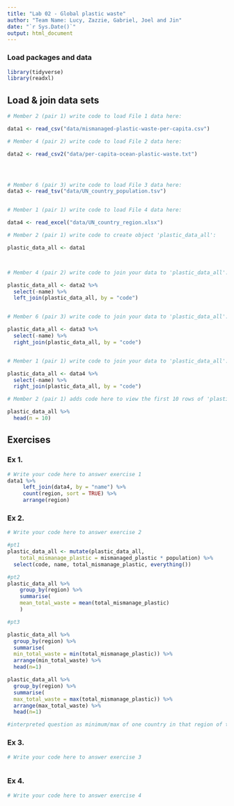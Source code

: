 ```yaml
---
title: "Lab 02 - Global plastic waste"
author: "Team Name: Lucy, Zazzie, Gabriel, Joel and Jin"
date: "`r Sys.Date()`"
output: html_document
---
```


### Load packages and data

```r
library(tidyverse)
library(readxl)
```


## Load & join data sets

```r
# Member 2 (pair 1) write code to load File 1 data here:

data1 <- read_csv("data/mismanaged-plastic-waste-per-capita.csv")

# Member 4 (pair 2) write code to load File 2 data here:

data2 <- read_csv2("data/per-capita-ocean-plastic-waste.txt")




# Member 6 (pair 3) write code to load File 3 data here:
data3 <- read_tsv("data/UN_country_population.tsv")


# Member 1 (pair 1) write code to load File 4 data here:

data4 <- read_excel("data/UN_country_region.xlsx")

```



```r
# Member 2 (pair 1) write code to create object 'plastic_data_all':

plastic_data_all <- data1



# Member 4 (pair 2) write code to join your data to 'plastic_data_all':

plastic_data_all <- data2 %>%
  select(-name) %>%
  left_join(plastic_data_all, by = "code")


# Member 6 (pair 3) write code to join your data to 'plastic_data_all':

plastic_data_all <- data3 %>%
  select(-name) %>%
  right_join(plastic_data_all, by = "code")


# Member 1 (pair 1) write code to join your data to 'plastic_data_all':

plastic_data_all <- data4 %>%
  select(-name) %>%
  right_join(plastic_data_all, by = "code")


```


```r
# Member 2 (pair 1) adds code here to view the first 10 rows of 'plastic_data_all'

plastic_data_all %>%
  head(n = 10)

```



## Exercises

### Ex 1.

```r
# Write your code here to answer exercise 1
data1 %>%
     left_join(data4, by = "name") %>%
     count(region, sort = TRUE) %>%
     arrange(region)


```



### Ex 2.

```r
# Write your code here to answer exercise 2

#pt1
plastic_data_all <- mutate(plastic_data_all, 
	total_mismanage_plastic = mismanaged_plastic * population) %>%
  select(code, name, total_mismanage_plastic, everything())

#pt2
plastic_data_all %>%
	group_by(region) %>%
	summarise(
	mean_total_waste = mean(total_mismanage_plastic)
	)

#pt3

plastic_data_all %>%
  group_by(region) %>%
  summarise(
  min_total_waste = min(total_mismanage_plastic)) %>%
  arrange(min_total_waste) %>%
  head(n=1)

plastic_data_all %>%
  group_by(region) %>%
  summarise(
  max_total_waste = max(total_mismanage_plastic)) %>%
  arrange(max_total_waste) %>%
  head(n=1)

#interpreted question as minimum/max of one country in that region of the total_mismanage_waste)


```


### Ex 3.

```r
# Write your code here to answer exercise 3



```


### Ex 4.

```r
# Write your code here to answer exercise 4



```
